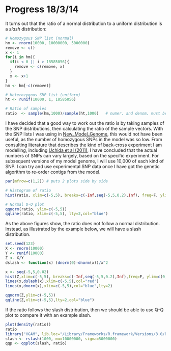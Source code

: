 Progress 18/3/14
========================================================

It turns out that the ratio of a normal distribution to a uniform distribution is a *slash* distribution:

```r
# Homozygous SNP list (normal)
hm <- rnorm(10000, 10000000, 5000000)
remove <- c()
x <- 1
for(i in hm){
  if(i < 0 || i > 18585056){
    remove <- c(remove, x)
  }
  x <- x+1
}
hm <- hm[-c(remove)]

# Heterozygous SNP list (uniform)
ht <- runif(10000, 1, 18585056)

# Ratio of samples
ratio  <- sample(hm,1000)/sample(ht,1000)   # numer. and denom. must be same length
```

I have decided that a good way to work out the ratio is by taking samples of the SNP distributions, then calculating the ratio of the sample vectors. With the SNP lists I was using in [New_Model_Genome](https://github.com/edwardchalstrey1/fragmented_genome_with_snps/blob/normal/Progress/New_Model_Genome.md), this would not have been useful, as the number of homozygous SNPs in the model was so low.
From consulting literature that describes the kind of back-cross experiment I am modelling, including [Uchida et al (2011)](http://pcp.oxfordjournals.org/content/52/4/716.long), I have concluded that the actual numbers of SNPs can vary largely, based on the specific experiment. For subsequent versions of my model genome, I will use 10,000 of each kind of SNP. I can try and use experimental SNP data once I have got the genetic algorithm to re-order contigs from the model.


```r
par(mfrow=c(1,2)) # puts 2 plots side by side

# Histogram of ratio
hist(ratio, xlim=c(-5,5), breaks=c(-Inf,seq(-5,5,0.2),Inf), freq=F, ylim=c(0,0.7))

# Normal Q-Q plot
qqnorm(ratio, ylim=c(-5,5))
qqline(ratio, xlim=c(-5,5), lty=2,col="blue")
```

As the above figures show, the ratio does not follow a normal distribution. Instead, as illustrated by the example below, we will have a slash distribution.

```r
set.seed(123)
X <- rnorm(10000)
Y <- runif(10000)
Z <- X/Y
dslash <- function(x) (dnorm(0)-dnorm(x))/x^2

x <- seq(-5,5,0.02)
hist(Z,xlim=c(-5,5), breaks=c(-Inf,seq(-5,5,0.2),Inf),freq=F, ylim=c(0,.4))
lines(x,dslash(x),xlim=c(-5,5),col="red")
lines(x,dnorm(x),xlim=c(-5,5),col="blue",lty=2)

qqnorm(Z,ylim=c(-5,5))
qqline(Z,xlim=c(-5,5),lty=2,col="blue")
```


If the ratio follows the slash distribution, then we should be able to use Q-Q plot to compare it with an example slash.

```r
plot(density(ratio))
ratio
library("VGAM", lib.loc="/Library/Frameworks/R.framework/Versions/3.0/Resources/library")
slash <- rslash(1000, mu=10000000, sigma=5000000)
qqp <- qqplot(slash, ratio)
```
